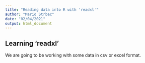 ```yaml
---
title: "Reading data into R with 'readxl'"
author: "Mario Strbac"
date: "02/04/2021"
output: html_document
---
```


## Learning 'readxl'

We are going to be working with some data in csv or excel format.